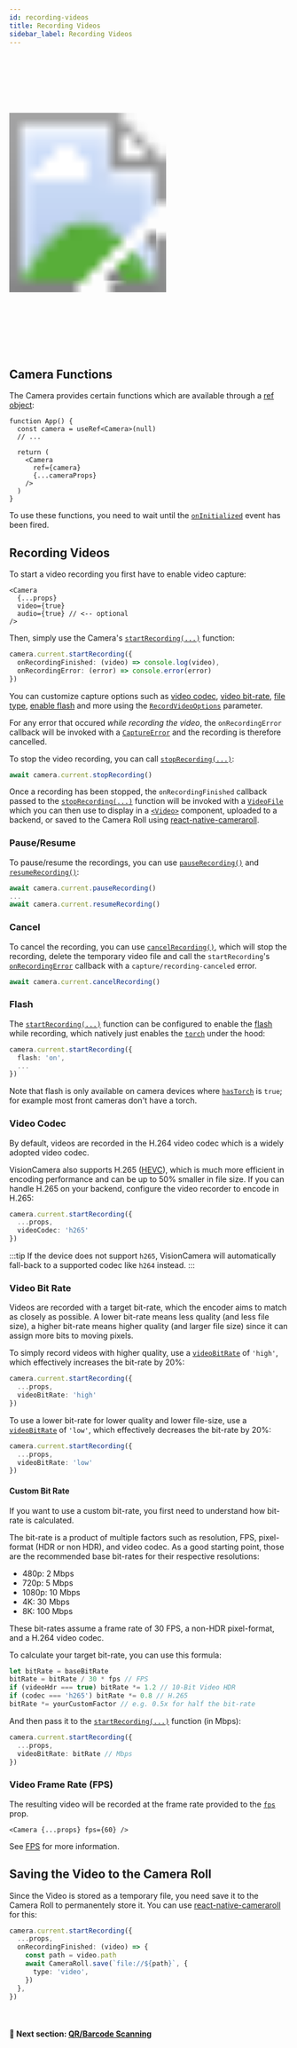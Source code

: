 ```yaml
---
id: recording-videos
title: Recording Videos
sidebar_label: Recording Videos
---
```



<div class="image-container">
  <svg xmlns="http://www.w3.org/2000/svg" width="283" height="535">
    <image href={useBaseUrl("img/demo_capture.gif")} x="18" y="33" width="247" height="469" />
    <image href={useBaseUrl("img/frame.png")} width="283" height="535" />
  </svg>
</div>

## Camera Functions

The Camera provides certain functions which are available through a [ref object](https://reactjs.org/docs/refs-and-the-dom.html):

```tsx
function App() {
  const camera = useRef<Camera>(null)
  // ...

  return (
    <Camera
      ref={camera}
      {...cameraProps}
    />
  )
}
```

To use these functions, you need to wait until the [`onInitialized`](/docs/api/interfaces/CameraProps#oninitialized) event has been fired.

## Recording Videos

To start a video recording you first have to enable video capture:

```tsx
<Camera
  {...props}
  video={true}
  audio={true} // <-- optional
/>
```

Then, simply use the Camera's [`startRecording(...)`](/docs/api/classes/Camera#startrecording) function:

```ts
camera.current.startRecording({
  onRecordingFinished: (video) => console.log(video),
  onRecordingError: (error) => console.error(error)
})
```

You can customize capture options such as [video codec](/docs/api/interfaces/RecordVideoOptions#videocodec), [video bit-rate](/docs/api/interfaces/RecordVideoOptions#videobitrate), [file type](/docs/api/interfaces/RecordVideoOptions#filetype), [enable flash](/docs/api/interfaces/RecordVideoOptions#flash) and more using the [`RecordVideoOptions`](/docs/api/interfaces/RecordVideoOptions) parameter.

For any error that occured _while recording the video_, the `onRecordingError` callback will be invoked with a [`CaptureError`](/docs/api/classes/CameraCaptureError) and the recording is therefore cancelled.

To stop the video recording, you can call [`stopRecording(...)`](/docs/api/classes/Camera#stoprecording):

```ts
await camera.current.stopRecording()
```

Once a recording has been stopped, the `onRecordingFinished` callback passed to the [`stopRecording(...)`](/docs/api/classes/Camera#stoprecording) function will be invoked with a [`VideoFile`](/docs/api/interfaces/VideoFile) which you can then use to display in a [`<Video>`](https://github.com/react-native-video/react-native-video) component, uploaded to a backend, or saved to the Camera Roll using [react-native-cameraroll](https://github.com/react-native-cameraroll/react-native-cameraroll).

### Pause/Resume

To pause/resume the recordings, you can use [`pauseRecording()`](/docs/api/classes/Camera#pauserecording) and [`resumeRecording()`](/docs/api/classes/Camera#resumerecording):

```ts
await camera.current.pauseRecording()
...
await camera.current.resumeRecording()
```

### Cancel

To cancel the recording, you can use [`cancelRecording()`](/docs/api/classes/Camera#cancelrecording), which will stop the recording, delete the temporary video file and call the `startRecording`'s [`onRecordingError`](/docs/api/interfaces/RecordVideoOptions#onrecordingerror) callback with a `capture/recording-canceled` error.

```ts
await camera.current.cancelRecording()
```

### Flash

The [`startRecording(...)`](/docs/api/classes/Camera#startrecording) function can be configured to enable the [flash](/docs/api/interfaces/RecordVideoOptions#flash) while recording, which natively just enables the [`torch`](/docs/api/interfaces/CameraProps#torch) under the hood:

```ts
camera.current.startRecording({
  flash: 'on',
  ...
})
```

Note that flash is only available on camera devices where [`hasTorch`](/docs/api/interfaces/CameraDevice#hastorch) is `true`; for example most front cameras don't have a torch.

### Video Codec

By default, videos are recorded in the H.264 video codec which is a widely adopted video codec.

VisionCamera also supports H.265 ([HEVC](https://en.wikipedia.org/wiki/High_Efficiency_Video_Coding)), which is much more efficient in encoding performance and can be up to 50% smaller in file size.
If you can handle H.265 on your backend, configure the video recorder to encode in H.265:

```ts
camera.current.startRecording({
  ...props,
  videoCodec: 'h265'
})
```

:::tip
If the device does not support `h265`, VisionCamera will automatically fall-back to a supported codec like `h264` instead.
:::

### Video Bit Rate

Videos are recorded with a target bit-rate, which the encoder aims to match as closely as possible. A lower bit-rate means less quality (and less file size), a higher bit-rate means higher quality (and larger file size) since it can assign more bits to moving pixels.

To simply record videos with higher quality, use a [`videoBitRate`](/docs/api/interfaces/RecordVideoOptions#videobitrate) of `'high'`, which effectively increases the bit-rate by 20%:

```ts
camera.current.startRecording({
  ...props,
  videoBitRate: 'high'
})
```

To use a lower bit-rate for lower quality and lower file-size, use a [`videoBitRate`](/docs/api/interfaces/RecordVideoOptions#videobitrate) of `'low'`, which effectively decreases the bit-rate by 20%:

```ts
camera.current.startRecording({
  ...props,
  videoBitRate: 'low'
})
```

#### Custom Bit Rate

If you want to use a custom bit-rate, you first need to understand how bit-rate is calculated.

The bit-rate is a product of multiple factors such as resolution, FPS, pixel-format (HDR or non HDR), and video codec.
As a good starting point, those are the recommended base bit-rates for their respective resolutions:

- 480p: 2 Mbps
- 720p: 5 Mbps
- 1080p: 10 Mbps
- 4K: 30 Mbps
- 8K: 100 Mbps

These bit-rates assume a frame rate of 30 FPS, a non-HDR pixel-format, and a H.264 video codec.

To calculate your target bit-rate, you can use this formula:

```ts
let bitRate = baseBitRate
bitRate = bitRate / 30 * fps // FPS
if (videoHdr === true) bitRate *= 1.2 // 10-Bit Video HDR
if (codec === 'h265') bitRate *= 0.8 // H.265
bitRate *= yourCustomFactor // e.g. 0.5x for half the bit-rate
```

And then pass it to the [`startRecording(...)`](/docs/api/classes/Camera#startrecording) function (in Mbps):

```ts
camera.current.startRecording({
  ...props,
  videoBitRate: bitRate // Mbps
})
```

### Video Frame Rate (FPS)

The resulting video will be recorded at the frame rate provided to the [`fps`](/docs/api/interfaces/CameraProps#fps) prop.

```tsx
<Camera {...props} fps={60} />
```

See [FPS](formats#fps) for more information.

## Saving the Video to the Camera Roll

Since the Video is stored as a temporary file, you need save it to the Camera Roll to permanentely store it. You can use [react-native-cameraroll](https://github.com/react-native-cameraroll/react-native-cameraroll) for this:

```ts
camera.current.startRecording({
  ...props,
  onRecordingFinished: (video) => {
    const path = video.path
    await CameraRoll.save(`file://${path}`, {
      type: 'video',
    })
  },
})
```

<br />

#### 🚀 Next section: [QR/Barcode Scanning](code-scanning)
